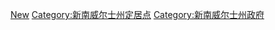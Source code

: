 [[Category:澳大利亞各州地方政府區域|New]]
[[Category:新南威尔士州定居点|Category:新南威尔士州定居点]]
[[Category:新南威尔士州政府|Category:新南威尔士州政府]]
